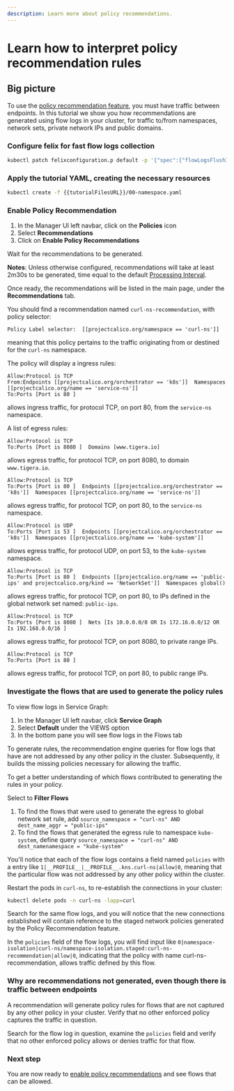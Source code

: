 ```yaml
---
description: Learn more about policy recommendations.
---
```


# Learn how to interpret policy recommendation rules

## Big picture

To use the [policy recommendation feature](policy-recommendations.mdx), you must have traffic between endpoints. In this tutorial we show you how recommendations are generated using flow logs in your cluster, for traffic to/from namespaces, network sets, private network IPs and public domains.

### Configure felix for fast flow logs collection

```bash
kubectl patch felixconfiguration.p default -p '{"spec":{"flowLogsFlushInterval":"10s"}}'
```

### Apply the tutorial YAML, creating the necessary resources

```bash
kubectl create -f {{tutorialFilesURL}}/00-namespace.yaml
```

### Enable Policy Recommendation

1. In the Manager UI left navbar, click on the **Policies** icon
1. Select **Recommendations**
1. Click on **Enable Policy Recommendations**

Wait for the recommendations to be generated. 

**Notes**:
Unless otherwise configured, recommendations will take at least 2m30s to be generated, time equal to the default [Processing Interval](../../reference/resources/policyrecommendations.mdx#spec).

Once ready, the recommendations will be listed in the main page, under the **Recommendations** tab.

You should find a recommendation named `curl-ns-recommendation`, with policy selector:
```
Policy Label selector:	[[projectcalico.org/namespace == 'curl-ns']]
```
meaning that this policy pertains to the traffic originating from or destined for the `curl-ns` namespace.


The policy will display a ingress rules:
```
Allow:Protocol is TCP
From:Endpoints [[projectcalico.org/orchestrator == 'k8s']]  Namespaces [[projectcalico.org/name == 'service-ns']]  
To:Ports [Port is 80 ]  
```
allows ingress traffic, for protocol TCP, on port 80, from the `service-ns` namespace.


A list of egress rules:
```
Allow:Protocol is TCP
To:Ports [Port is 8080 ]  Domains [www.tigera.io]  
```
allows egress traffic, for protocol TCP, on port 8080, to domain `www.tigera.io`.

```
Allow:Protocol is TCP
To:Ports [Port is 80 ]  Endpoints [[projectcalico.org/orchestrator == 'k8s']]  Namespaces [[projectcalico.org/name == 'service-ns']]  
```
allows egress traffic, for protocol TCP, on port 80, to the `service-ns` namespace.

```
Allow:Protocol is UDP
To:Ports [Port is 53 ]  Endpoints [[projectcalico.org/orchestrator == 'k8s']]  Namespaces [[projectcalico.org/name == 'kube-system']]
```
allows egress traffic, for protocol UDP, on port 53, to the `kube-system` namespace.

```
Allow:Protocol is TCP
To:Ports [Port is 80 ]  Endpoints [[projectcalico.org/name == 'public-ips' and projectcalico.org/kind == 'NetworkSet']]  Namespaces global()
```
allows egress traffic, for protocol TCP, on port 80, to IPs defined in the global network set named: `public-ips`.

```
Allow:Protocol is TCP
To:Ports [Port is 8080 ]  Nets [Is 10.0.0.0/8 OR Is 172.16.0.0/12 OR Is 192.168.0.0/16 ]
```
allows egress traffic, for protocol TCP, on port 8080, to private range IPs.

```
Allow:Protocol is TCP
To:Ports [Port is 80 ]
```
allows egress traffic, for protocol TCP, on port 80, to public range IPs.

### Investigate the flows that are used to generate the policy rules

To view flow logs in Service Graph:

1. In the Manager UI left navbar, click **Service Graph**
1. Select **Default** under the VIEWS option
1. In the bottom pane you will see flow logs in the Flows tab

To generate rules, the recommendation engine queries for flow logs that have are not addressed by any other policy in the cluster. Subsequently, it builds the missing policies necessary for allowing the traffic.

To get a better understanding of which flows contributed to generating the rules in your policy.

Select to **Filter Flows**

1. To find the flows that were used to generate the egress to global network set rule, add `source_namespace = "curl-ns" AND  dest_name_aggr = "public-ips"`
1. To find the flows that generated the egress rule to namespace `kube-system`, define query `source_namespace = "curl-ns" AND  dest_namenamespace = "kube-system"`

You'll notice that each of the flow logs contains a field named `policies` with a entry like `1|__PROFILE__|__PROFILE__.kns.curl-ns|allow|0`, meaning that the particular flow was not addressed by any other policy within the cluster.

Restart the pods in `curl-ns`, to re-establish the connections in your cluster:

```bash
kubectl delete pods -n curl-ns -lapp=curl
```

Search for the same flow logs, and you will notice that the new connections established will contain reference to the staged network policies generated by the Policy Recommendation feature.

In the `policies` field of the flow logs, you will find input like `0|namespace-isolation|curl-ns/namespace-isolation.staged:curl-ns-recommendation|allow|0`, indicating that the policy with name curl-ns-recommendation, allows traffic defined by this flow.

### Why are recommendations not generated, even though there is traffic between endpoints

A recommendation will generate policy rules for flows that are not captured by any other policy in your cluster. Verify that no other enforced policy captures the traffic in question.

Search for the flow log in question, examine the `policies` field and verify that no other enforced policy allows or denies traffic for that flow.

### Next step

You are now ready to [enable policy recommendations](policy-recommendations#enable-policy-recommendations) and see flows that can be allowed.
